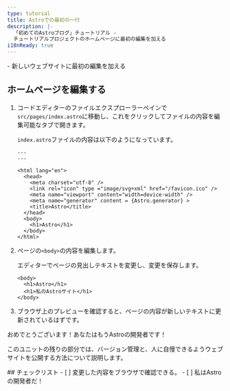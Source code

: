 ```yaml
---
type: tutorial
title: Astroでの最初の一行
description: |-
  「初めてのAstroブログ」チュートリアル -
  チュートリアルプロジェクトのホームページに最初の編集を加える
i18nReady: true
---
```




<PreCheck>
  - 新しいウェブサイトに最初の編集を加える
</PreCheck>

## ホームページを編集する

1. コードエディターのファイルエクスプローラーペインで`src/pages/index.astro`に移動し、これをクリックしてファイルの内容を編集可能なタブで開きます。

    `index.astro`ファイルの内容は以下のようになっています。

    ```astro title="src/pages/index.astro"
    ---
    ---

    <html lang="en">
      <head>
        <meta charset="utf-8" />
        <link rel="icon" type ="image/svg+xml" href="/favicon.ico" />
        <meta name="viewport" content="width=device-width" />
        <meta name="generator" content = {Astro.generator} >
        <title>Astro</title>
      </head>
      <body>
        <h1>Astro</h1>
      </body>
    </html>
    ```

2. ページの`<body>`の内容を編集します。

    エディターでページの見出しテキストを変更し、変更を保存します。

    ```astro title="src/pages/index.astro" del={2} ins={3}
    <body>
      <h1>Astro</h1>
      <h1>私のAstroサイト</h1>
    </body>
    ```

3. ブラウザ上のプレビューを確認すると、ページの内容が新しいテキストに更新されているはずです。

おめでとうございます！あなたはもうAstroの開発者です！

このユニットの残りの部分では、バージョン管理と、人に自慢できるようウェブサイトを公開する方法について説明します。


<Box icon="check-list">
## チェックリスト

<Checklist>
- [ ] 変更した内容をブラウザで確認できる。
- [ ] 私はAstroの開発者だ！
</Checklist>
</Box>
